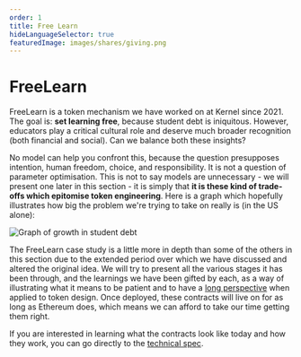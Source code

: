 ```yaml
---
order: 1
title: Free Learn
hideLanguageSelector: true
featuredImage: images/shares/giving.png
---
```


# FreeLearn

FreeLearn is a token mechanism we have worked on at Kernel since 2021. The goal is: **set learning free**, because student debt is iniquitous. However, educators play a critical cultural role and deserve much broader recognition (both financial and social). Can we balance both these insights?

No model can help you confront this, because the question presupposes intention, human freedom, choice, and responsibility. It is not a question of parameter optimisation. This is not to say models are unnecessary - we will present one later in this section - it is simply that **it is these kind of trade-offs which epitomise token engineering**. Here is a graph which hopefully illustrates how big the problem we're trying to take on really is (in the US alone):

![Graph of growth in student debt](/images/build/student-debt.webp)

The FreeLearn case study is a little more in depth than some of the others in this section due to the extended period over which we have discussed and altered the original idea. We will try to present all the various stages it has been through, and the learnings we have been gifted by each, as a way of illustrating what it means to be patient and to have a [long perspective](https://archive.devcon.org/archive/watch/4/a-conversation-with-stewart-brand/) when applied to token design. Once deployed, these contracts will live on for as long as Ethereum does, which means we can afford to take our time getting them right.

If you are interested in learning what the contracts look like today and how they work, you can go directly to the [technical spec](/build/token-studies/free-learn/spec/).
